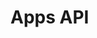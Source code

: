 # Apps API

<div id='redoc-container'>
</div>
<script>
  (function() {
  Redoc.init('/_static/api/platform_apps_authorized_api.json', {}, document.getElementById('redoc-container'), () => {
    window.prepareRedocMenu ? window.prepareRedocMenu() : setTimeout(() => {
      window.prepareRedocMenu()
    }, 2000)
  })})();
</script>
